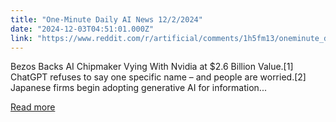 ```yaml
---
title: "One-Minute Daily AI News 12/2/2024"
date: "2024-12-03T04:51:01.000Z"
link: "https://www.reddit.com/r/artificial/comments/1h5fm13/oneminute_daily_ai_news_1222024/"
---
```


Bezos Backs AI Chipmaker Vying With Nvidia at $2.6 Billion Value.[1]
 ChatGPT refuses to say one specific name – and people are worried.[2]
 Japanese firms begin adopting generative AI for information...

[Read more](https://www.reddit.com/r/artificial/comments/1h5fm13/oneminute_daily_ai_news_1222024/)
